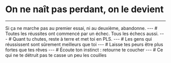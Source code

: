 
# On ne naît pas perdant, on le devient

---
<PenseeNegative color="white" image="images/flowers.jpg">
  Si ça ne marche pas au premier essai, ni au deuxième, abandonne.
</PenseeNegative>
---
# Toutes les réussites ont commencé par un échec. Tous les échecs aussi.
---
# Quant tu chutes, reste à terre et met toi en PLS.
---
# Les gens qui réussissent sont sûrement meilleurs que toi
---
# Laisse tes peurs être plus fortes que tes rêves
---
# Écoute ton instinct : retourne te coucher
---
# Ce qui ne te détruit pas te casse un peu les couilles

